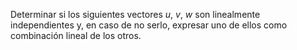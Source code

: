 
Determinar si los siguientes vectores $u$, $v$, $w$ son linealmente independientes y, en caso de no serlo, expresar uno de ellos como combinación lineal de los otros.

<ExerciseA />
<ExerciseB />
<ExerciseC />
<ExerciseD />
